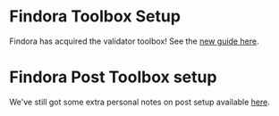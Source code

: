 
# Findora Toolbox Setup

Findora has acquired the validator toolbox! See the [new guide here](https://docs.findora.org/validator-materials/node-setup-guides/toolbox-setup).

# Findora Post Toolbox setup

We've still got some extra personal notes on post setup available [here](/findora/post).